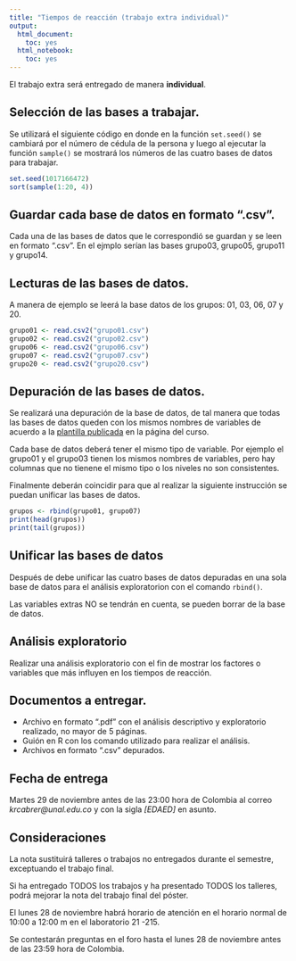 ```yaml
---
title: "Tiempos de reacción (trabajo extra individual)"
output:
  html_document:
    toc: yes
  html_notebook:
    toc: yes
---
```


El trabajo extra será entregado de manera **individual**.

## Selección de las bases a trabajar.

Se utilizará el siguiente código en donde en la función 
`set.seed()` se cambiará por el número de cédula de la
persona y luego al ejecutar la función `sample()` se mostrará
los números de las cuatro bases de datos para trabajar.

```r
set.seed(1017166472)
sort(sample(1:20, 4))
```


## Guardar cada base de datos en formato ".csv".

Cada una de las bases de datos que le correspondió se guardan y se leen
en formato ".csv". En el ejmplo serían las bases grupo03, grupo05, grupo11 y
grupo14.

## Lecturas de las bases de datos.

A manera de ejemplo se leerá la base datos de los grupos: 01, 03, 06, 07 y 20.

```r
grupo01 <- read.csv2("grupo01.csv")
grupo02 <- read.csv2("grupo02.csv")
grupo06 <- read.csv2("grupo06.csv")
grupo07 <- read.csv2("grupo07.csv")
grupo20 <- read.csv2("grupo20.csv")
```


## Depuración de las bases de datos.

Se realizará una depuración de la base de datos, de tal manera
que todas las bases de datos queden con los mismos nombres de variables
de acuerdo a la [plantilla publicada](https://labscn-unalmed.github.io/estadistica-descriptiva/talleres.html)
en la página del curso.

Cada base de datos deberá tener el mismo tipo de variable. Por ejemplo
el grupo01 y el grupo03 tienen los mismos nombres de variables, pero
hay columnas que no tienene el mismo tipo o los niveles no son consistentes.

Finalmente deberán coincidir para que al realizar la siguiente instrucción se
puedan unificar las bases de datos.

```r
grupos <- rbind(grupo01, grupo07)
print(head(grupos))
print(tail(grupos))
```

## Unificar las bases de datos

Después de debe unificar las cuatro bases de datos depuradas en una sola 
base de datos para el análisis exploratorion con el comando `rbind()`.

Las variables extras NO se tendrán en cuenta, se pueden borrar de la
base de datos.


## Análisis exploratorio

Realizar una análisis exploratorio con el fin de mostrar los factores o
variables que más influyen en los tiempos de reacción.

## Documentos a entregar.

 - Archivo en formato ".pdf" con el análisis descriptivo y 
   exploratorio realizado, no mayor de 5 páginas.
 - Guión en R con los comando utilizado para realizar el análisis.
 - Archivos en formato ".csv" depurados.
 
## Fecha de entrega

Martes 29 de noviembre antes de las 23:00 hora de Colombia al correo
*krcabrer@unal.edu.co* y con la sigla *[EDAED]* en asunto.
 
## Consideraciones

La nota sustituirá talleres o trabajos no entregados durante el semestre, 
exceptuando el trabajo final.

Si ha entregado TODOS los trabajos y ha presentado TODOS los talleres,
podrá mejorar la nota del trabajo final del póster.

El lunes 28 de noviembre habrá horario de atención en el horario
normal de 10:00 a 12:00 m en el laboratorio 21 -215.

Se contestarán preguntas en el foro hasta el lunes 28 de noviembre antes
de las 23:59 hora de Colombia.



